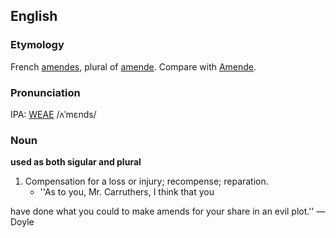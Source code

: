 ==English==
===Etymology===
French [[amendes]], plural of [[amende]]. Compare with [[Amende]].

===Pronunciation===
IPA: [[WEAE]] /ʌˈmɛnds/

===Noun===
'''used as both sigular and plural'''
#Compensation for a loss or injury; recompense; reparation.
#* ''As to you, Mr. Carruthers, I think that you
have done what you could to make amends for your share in an evil plot.'' &mdash;Doyle
<!-- some material copied from Webster's Revised Unabridged Dictionary (1913) -->